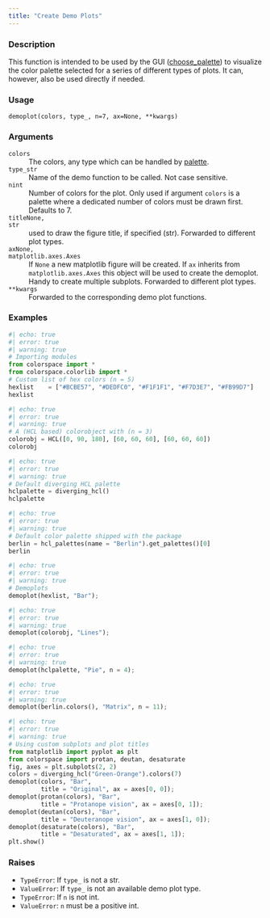 ```yaml
---
title: "Create Demo Plots"
---
```


### Description

This function is intended to be used by the GUI
([choose_palette](colorspace.choose_palette.choose_palette.qmd))
to visualize the color palette selected for a series of different
types of plots. It can, however, also be used directly if needed.

### Usage

<pre><code class='language-python'>demoplot(colors, type_, n=7, ax=None, **kwargs)</code></pre>

### Arguments

<dl class="pyp-list param-list">
  <dt style = "white-space: nowrap; font-family: monospace; vertical-align: top">
   <code id="colorspace.demos.demoplot:colors">colors</code>
  </dt>
 <dd>The colors, any type which can be handled by 
[palette](colorspace.palettes.palette.qmd).</dd>
  <dt style = "white-space: nowrap; font-family: monospace; vertical-align: top">
   <code id="colorspace.demos.demoplot:type_">type_</code><code class="argument-class">str</code>
  </dt>
 <dd>Name of the demo function to be called.
Not case sensitive.</dd>
  <dt style = "white-space: nowrap; font-family: monospace; vertical-align: top">
   <code id="colorspace.demos.demoplot:n">n</code><code class="argument-class">int</code>
  </dt>
 <dd>Number of colors for the plot. Only used if argument `colors`
is a palette where a dedicated number of colors must be drawn first.
Defaults to 7.</dd>
  <dt style = "white-space: nowrap; font-family: monospace; vertical-align: top">
   <code id="colorspace.demos.demoplot:title">title</code><code class="argument-class">None, str</code>
  </dt>
 <dd>used to draw the figure title, if specified (str).
Forwarded to different plot types.</dd>
  <dt style = "white-space: nowrap; font-family: monospace; vertical-align: top">
   <code id="colorspace.demos.demoplot:ax">ax</code><code class="argument-class">None, matplotlib.axes.Axes</code>
  </dt>
 <dd>If `None` a new matplotlib figure will
be created. If `ax` inherits from `matplotlib.axes.Axes` this object
will be used to create the demoplot. Handy to create multiple subplots.
Forwarded to different plot types.</dd>
  <dt style = "white-space: nowrap; font-family: monospace; vertical-align: top">
   <code id="colorspace.demos.demoplot:**kwargs">**kwargs</code>
  </dt>
 <dd>Forwarded to the corresponding demo plot functions.</dd>
</dl>

### Examples

```python
#| echo: true
#| error: true
#| warning: true
# Importing modules
from colorspace import *
from colorspace.colorlib import *
# Custom list of hex colors (n = 5)
hexlist    = ["#BCBE57", "#DEDFC0", "#F1F1F1", "#F7D3E7", "#FB99D7"]
hexlist
```

```python
#| echo: true
#| error: true
#| warning: true
# A (HCL based) colorobject with (n = 3)
colorobj = HCL([0, 90, 180], [60, 60, 60], [60, 60, 60])
colorobj
```

```python
#| echo: true
#| error: true
#| warning: true
# Default diverging HCL palette
hclpalette = diverging_hcl()
hclpalette
```

```python
#| echo: true
#| error: true
#| warning: true
# Default color palette shipped with the package
berlin = hcl_palettes(name = "Berlin").get_palettes()[0]
berlin
```

```python
#| echo: true
#| error: true
#| warning: true
# Demoplots
demoplot(hexlist, "Bar");
```

```python
#| echo: true
#| error: true
#| warning: true
demoplot(colorobj, "Lines");
```

```python
#| echo: true
#| error: true
#| warning: true
demoplot(hclpalette, "Pie", n = 4);
```

```python
#| echo: true
#| error: true
#| warning: true
demoplot(berlin.colors(), "Matrix", n = 11);
```

```python
#| echo: true
#| error: true
#| warning: true
# Using custom subplots and plot titles
from matplotlib import pyplot as plt
from colorspace import protan, deutan, desaturate
fig, axes = plt.subplots(2, 2)
colors = diverging_hcl("Green-Orange").colors(7)
demoplot(colors, "Bar",
         title = "Original", ax = axes[0, 0]);
demoplot(protan(colors), "Bar",
         title = "Protanope vision", ax = axes[0, 1]);
demoplot(deutan(colors), "Bar",
         title = "Deuteranope vision", ax = axes[1, 0]);
demoplot(desaturate(colors), "Bar",
         title = "Desaturated", ax = axes[1, 1]);
plt.show()
```




### Raises

<ul class="python-raises">
<li><code class="text-warning">TypeError</code>: If `type_` is not a str.
<li><code class="text-warning">ValueError</code>: If `type_` is not an available demo plot type.
<li><code class="text-warning">TypeError</code>: If `n` is not int.
<li><code class="text-warning">ValueError</code>: `n` must be a positive int.
</ul>

